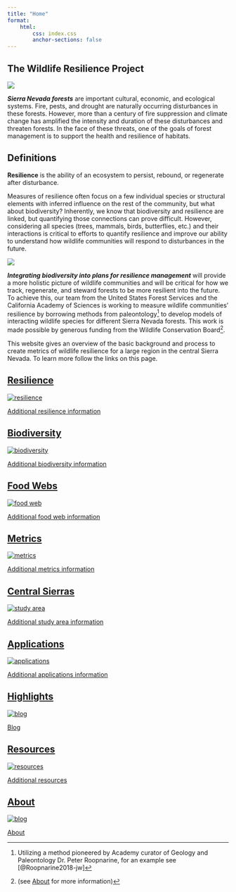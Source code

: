 ```yaml
---
title: "Home"
format: 
    html:
        css: index.css
        anchor-sections: false
---
```


## The Wildlife Resilience Project

![](images/ForestType_Collage.png){fig-align="center"}

***Sierra Nevada forests*** are important cultural, economic, and ecological systems. Fire, pests, and drought are naturally occurring disturbances in these forests. However, more than a century of fire suppression and climate change has amplified the intensity and duration of these disturbances and threaten forests. In the face of these threats, one of the goals of forest management is to support the health and resilience of habitats. 

::: callout-tip
## Definitions

**Resilience** is the ability of an ecosystem to persist, rebound, or regenerate after disturbance.

:::

Measures of resilience often focus on a few individual species or structural elements with inferred influence on the rest of the community, but what about biodiversity? Inherently, we know that biodiversity and resilience are linked, but quantifying those connections can prove difficult. However, considering all species (trees, mammals, birds, butterflies, etc.) and their interactions is critical to efforts to quantify resilience and improve our ability to understand how wildlife communities will respond to disturbances in the future. 

![](images/IMG_6851.png){fig-align="center"}

***Integrating biodiversity into plans for resilience management*** will provide a more holistic picture of wildlife communities and will be critical for how we track, regenerate, and steward forests to be more resilient into the future. To achieve this, our team from the United States Forest Services and the California Academy of Sciences is working to measure wildlife communities' resilience by borrowing methods from paleontology[^1] to develop models of interacting wildlife species for different Sierra Nevada forests. This work is made possible by generous funding from the Wildlife Conservation Board[^2]. 

This website gives an overview of the basic background and process to create metrics of wildlife resilience for a large region in the central Sierra Nevada. To learn more follow the links on this page.

[^1]: Utilizing a method pioneered by Academy curator of Geology and Paleontology Dr. Peter Roopnarine, for an example see [@Roopnarine2018-jw]

[^2]: (see [About](about.qmd) for more information)

```{=html}
<!-- Learn about [<span id="resilience">resilience</span>](resilience.qmd), [<span id="food-webs">food webs</span>](foodweb.qmd), and [<span id="study-area"> our study area </span>](study_area.qmd). 

Read our [<span id="blog">blog</span>](highlights.qmd) and the [<span id="resources">resources</span>](resources.qmd) we have created. -->
```
::: container
<a href="resilience.qmd" class="tile">

::: popout
<h2>Resilience</h2>

<img src="images/Roopnarine_Angielczyk_2016_Resilience_Image_transparent.png" alt="resilience"/>

::: overlay
::: text
Additional resilience information
:::
:::
:::

</a>

<a href="biodiversity.qmd" class="tile">

::: popout
<h2>Biodiversity</h2>

<img src="images/butterfly.png" alt="biodiversity"/>

::: overlay
::: text
Additional biodiversity information
:::
:::
:::

</a>

<a href="foodweb.qmd" class="tile">

::: popout
<h2>Food Webs</h2>

<img src="pdf/FoodWeb_TrophicLevels.svg" alt="food web"/>

::: overlay
::: text
Additional food web information
:::
:::
:::

</a>
:::

::: container
<a href="metrics.qmd" class="tile">

::: popout
<h2>Metrics</h2>

<img src="images/butterfly.png" alt="metrics"/>

::: overlay
::: text
Additional metrics information
:::
:::
:::

</a>

<a href="central_sierras.qmd" class="tile">

::: popout
<h2>Central Sierras</h2>

<img src="images/study_area_logo.png" alt="study area"/>

::: overlay
::: text
Additional study area information
:::
:::
:::

</a>

<a href="applications.qmd" class="tile">

::: popout
<h2>Applications</h2>

<img src="pdf/FoodWeb_TrophicLevels.svg" alt="applications"/>

::: overlay
::: text
Additional applications information
:::
:::
:::

</a>
:::

::: container
<a href="highlights.qmd" class="tile">

::: popout
<h2>Highlights</h2>

<img src="https://cdn-icons-png.flaticon.com/512/6114/6114045.png" alt="blog"/>

::: overlay
::: text
Blog
:::
:::
:::

</a>

<a href="resources.qmd" class="tile">

::: popout
<h2>Resources</h2>

<img src="images/study_area_logo.png" alt="resources"/>

::: overlay
::: text
Additional resources
:::
:::
:::

</a>

<a href="about.qmd" class="tile">

::: popout
<h2>About</h2>

<img src="https://cdn-icons-png.flaticon.com/512/6114/6114045.png" alt="blog"/>

::: overlay
::: text
About
:::
:::
:::

</a>
:::
